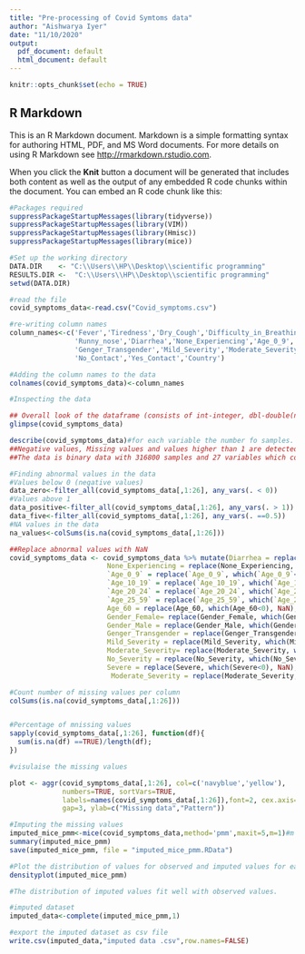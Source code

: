 ---
title: "Pre-processing of Covid Symtoms data"
author: "Aishwarya Iyer"
date: "11/10/2020"
output:
  pdf_document: default
  html_document: default
---

```{r setup, include=FALSE}
knitr::opts_chunk$set(echo = TRUE)
```

## R Markdown

This is an R Markdown document. Markdown is a simple formatting syntax for authoring HTML, PDF, and MS Word documents. For more details on using R Markdown see <http://rmarkdown.rstudio.com>.

When you click the **Knit** button a document will be generated that includes both content as well as the output of any embedded R code chunks within the document. You can embed an R code chunk like this:
```{r}
#Packages required
suppressPackageStartupMessages(library(tidyverse))
suppressPackageStartupMessages(library(VIM))
suppressPackageStartupMessages(library(Hmisc))
suppressPackageStartupMessages(library(mice))
```

```{r}
#Set up the working directory
DATA.DIR    <- "C:\\Users\\HP\\Desktop\\scientific programming"
RESULTS.DIR <-  "C:\\Users\\HP\\Desktop\\scientific programming"
setwd(DATA.DIR)

#read the file 
covid_symptoms_data<-read.csv("Covid_symptoms.csv")
```

```{r}
#re-writing column names
column_names<-c('Fever','Tiredness','Dry_Cough','Difficulty_in_Breathing','Sore_Throat','No_Symptoms','Pains','Nasal_Congestion',
                'Runny_nose','Diarrhea','None_Experiencing','Age_0_9','Age_10_19','Age_20_24','Age_25_59','Age_60','Gender_Female','Gender_Male',
                'Genger_Transgender','Mild_Severity','Moderate_Severity','No_Severity','Severe','Contact_Dont_Know',
                'No_Contact','Yes_Contact','Country')

#Adding the column names to the data
colnames(covid_symptoms_data)<-column_names
```

```{r}
#Inspecting the data

## Overall look of the dataframe (consists of int-integer, dbl-double(numeric),fct-factor)
glimpse(covid_symptoms_data)

describe(covid_symptoms_data)#for each variable the number fo samples. missing values, distinct values, sum of values and mean of values.
##Negative values, Missing values and values higher than 1 are detected for columns. 
##The data is binary data with 316800 samples and 27 variables which contains one categorical variable of country.
```

```{r}
#Finding abnormal values in the data 
#Values below 0 (negative values)
data_zero<-filter_all(covid_symptoms_data[,1:26], any_vars(. < 0))
#Values above 1
data_positive<-filter_all(covid_symptoms_data[,1:26], any_vars(. > 1))
data_five<-filter_all(covid_symptoms_data[,1:26], any_vars(. ==0.5))
#NA values in the data
na_values<-colSums(is.na(covid_symptoms_data[,1:26]))
```

```{r}
##Replace abnormal values with NaN
covid_symptoms_data <- covid_symptoms_data %>% mutate(Diarrhea = replace(Diarrhea, which(Diarrhea<0), NaN),
                        None_Experiencing = replace(None_Experiencing, which(None_Experiencing<0), NaN),
                        `Age_0_9` = replace(`Age_0_9`, which(`Age_0_9`<0), NaN),
                        `Age_10_19` = replace(`Age_10_19`, which(`Age_10_19`<0), NaN),
                        `Age_20_24` = replace(`Age_20_24`, which(`Age_20_24`<0), NaN),
                        `Age_25_59` = replace(`Age_25_59`, which(`Age_25_59`<0), NaN),
                        Age_60 = replace(Age_60, which(Age_60<0), NaN),
                        Gender_Female= replace(Gender_Female, which(Gender_Female<0),NaN),
                        Gender_Male = replace(Gender_Male, which(Gender_Male<0), NaN),
                        Genger_Transgender = replace(Genger_Transgender, which(Genger_Transgender<0), NaN),
                        Mild_Severity = replace(Mild_Severity, which(Mild_Severity<0), NaN),
                        Moderate_Severity= replace(Moderate_Severity, which(Moderate_Severity<0), NaN),
                        No_Severity = replace(No_Severity, which(No_Severity<0), NaN),
                        Severe = replace(Severe, which(Severe<0), NaN),
                         Moderate_Severity = replace(Moderate_Severity, which(Moderate_Severity > 1), NaN))
```

```{r}
#Count number of missing values per column
colSums(is.na(covid_symptoms_data[,1:26]))


#Percentage of mnissing values
sapply(covid_symptoms_data[,1:26], function(df){
  sum(is.na(df) ==TRUE)/length(df);
})
```

```{r,fig.height=9,fig.width=20,dpi=100}
#visulaise the missing values

plot <- aggr(covid_symptoms_data[,1:26], col=c('navyblue','yellow'),
             numbers=TRUE, sortVars=TRUE,
             labels=names(covid_symptoms_data[,1:26]),font=2, cex.axis=0.5,
             gap=3, ylab=c("Missing data","Pattern"))
```

```{r}
#Imputing the missing values
imputed_mice_pmm<-mice(covid_symptoms_data,method='pmm',maxit=5,m=1)#m is numbe rof imputation , maxit=no of iterations
summary(imputed_mice_pmm)
save(imputed_mice_pmm, file = "imputed_mice_pmm.RData")
```


```{r}
#Plot the distribution of values for observed and imputed values for each variable.
densityplot(imputed_mice_pmm)

#The distribution of imputed values fit well with observed values.
```

```{r}
#imputed dataset
imputed_data<-complete(imputed_mice_pmm,1)

```

```{r}
#export the imputed dataset as csv file
write.csv(imputed_data,"imputed data .csv",row.names=FALSE)


```
